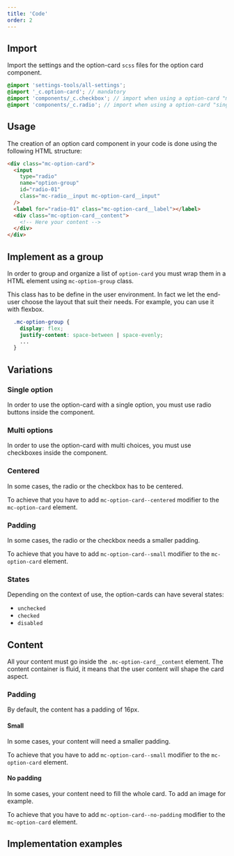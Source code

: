 ```yaml
---
title: 'Code'
order: 2
---
```


## Import

Import the settings and the option-card `scss` files for the option card component.

```scss
@import 'settings-tools/all-settings';
@import '_c.option-card'; // mandatory
@import 'components/_c.checkbox'; // import when using a option-card "multiple option"
@import 'components/_c.radio'; // import when using a option-card "single option"
```

## Usage

The creation of an option card component in your code is done using the following HTML structure:

```html
<div class="mc-option-card">
  <input
    type="radio"
    name="option-group"
    id="radio-01"
    class="mc-radio__input mc-option-card__input"
  />
  <label for="radio-01" class="mc-option-card__label"></label>
  <div class="mc-option-card__content">
    <!-- Here your content -->
  </div>
</div>
```

## Implement as a group

In order to group and organize a list of `option-card` you must wrap them in a HTML element using `mc-option-group` class.

This class has to be define in the user environment. In fact we let the end-user choose the layout that suit their needs.
For example, you can use it with flexbox.

```scss
  .mc-option-group {
    display: flex;
    justify-content: space-between | space-evenly;
    ...
  }
```

## Variations

### Single option

In order to use the option-card with a single option, you must use radio buttons inside the component.

<Story id="option-group-optioncard--default" />

### Multi options

In order to use the option-card with multi choices, you must use checkboxes inside the component.

<Story id="option-group-optioncard--multi-select" />

### Centered

In some cases, the radio or the checkbox has to be centered.

To achieve that you have to add `mc-option-card--centered` modifier to the `mc-option-card` element.

<Story id="option-group-optioncard--variation-centered" />

### Padding

In some cases, the radio or the checkbox needs a smaller padding.

To achieve that you have to add `mc-option-card--small` modifier to the `mc-option-card` element.

### States

Depending on the context of use, the option-cards can have several states:

- `unchecked`
- `checked`
- `disabled`

<Story id="option-group-optioncard--example-with-content" height="580" />

## Content

All your content must go inside the `.mc-option-card__content` element.
The content container is fluid, it means that the user content will shape the card aspect.

### Padding

By default, the content has a padding of 16px.

#### Small

In some cases, your content will need a smaller padding.

To achieve that you have to add `mc-option-card--small` modifier to the `mc-option-card` element.

#### No padding

In some cases, your content need to fill the whole card. To add an image for example.

To achieve that you have to add `mc-option-card--no-padding` modifier to the `mc-option-card` element.

## Implementation examples

<Story id="option-group-optioncard--example-with-buttons" height="460" />
